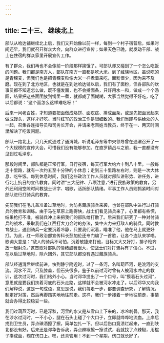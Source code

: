 ```yaml
---
---
---
```

title: 二十三、 继续北上
---



部队从哈达铺继续北上后，我们又开始像以前一样，每到一个村子宿营后，如果时间还早，我们就召开群众大会，向群众进行宣传；如果天色已晚，就发动干部、战士在住宿的群众家里开展宣传工作。

有了群众，我们再也不会像前一阶段那样挨饿了。可部队却又碰到了一个怎么吃饭的问题。我们都是南方人，部队在南方一直都是吃大米。到了藏族地区，虽说吃的是青稞麦，但我们也是把青稞麦粒像大米一样煮着来吃，面粉很少，因为来不及磨。现在到了北方地区，也就是在到达哈达铺以后，我们有了面粉，但各部队的炊事员都不知道怎么做，既不懂发面，也不会擀面条，只好用水一和，做成一个个汤圆，结果把这些面团放到锅里一煮，就都成了面糊糊，大家当然觉得不好吃，吃了以后都说：“这个面怎么这样难吃呀！”

后来一问老百姓，才知道要把面做成烙饼、面疙瘩、擀成面条，或是先把面发起来做成馒头，这样才好吃。当时红军的政治工作是很细致的。我们当即与供给处的人一起，召集各连指导员和司务长开会，并请来老百姓当教员，终于在一、两天时间里解决了吃饭问题。

部队一路北上，只几天就通过了通渭城，听说毛泽东等中央领导曾在通渭召开了一个大规模的宣传大会，可惜我们没有能够参加。在直罗镇战斗之前，我一直都没有见到过毛泽东。

那段时间里，部队都是正常行军，日行夜宿，每天行军大约六十到八十里。一般每走十里路，就有一次约五至十分钟的小休息；走到三十里路左右时，则是一次大休息、吃午饭。每到休息时间，我们这些政治工作人员就对部队讲形势、讲任务，进行北上抗日的宣传教育，同时讲“三大纪律、八项注意，”进行民族政策的教育，另外还利用空隙时间教战士识字、唱歌，活跃部队情绪。军事工作人员则抓紧时间对部队进行打骑兵的教育。

先前我们在毛儿盖准备过草地时，为防务藏族骑兵来袭，也曾在部队中进行过打骑兵的教育和训练。由于马在草原上跑得快，战士们看见骑兵来了，心里都有些慌，结果枪打不准，被骑兵冲上来把我们的部队给打散了。后来我们研究了一种对付骑兵的战术，采取我们在江西打大刀会时的办法，集中火力来打敌人的骑兵。同时教育战士，遇到骑兵一定要沉着冷静，只要我们沉着，瞄准了他，他在马上就更好打。为此，红一师政治部宣传科长彭加伦还专门编了一首歌，让各个连队来学唱。歌词大意是：“敌人的骑兵不可怕，沉着敏捷来打他，目标又大又好打，排子枪齐放一起射杀。”这首歌对部队的情绪鼓舞很大，使战士们对打骑兵有了信心。不过，在以后过草地时，除六团外，其它部队都没有遇过藏族骑兵。

部队经通渭后继续前进，快到静宁附近时，过了一条河，名叫葫芦河，是洮河的支流。河水不深，只及膝盖，但石头很多。鉴于以前过河时曾有人被河水冲走的教训，这次过河时，我们格外小心。当时邓华提出了一个口号，叫“摸着石头过河”，意思就是要我们扶着河底的石头走路，这样就不会被河水冲走了。以后邓华又向我们解释说，这是一句成语，意思是说，我们每走一步，都要调查研究，了解情况，制定好对策，然后再脚踏实地地往前走。这样，我们一步接着一步地往前走，事情就会办得比较稳妥一些。

我们过葫芦河时，已是深秋，河里的水又是从雪山上下来的，冰冷刺骨。那天，我在涉水过河时，一不小心，腿在石头上碰了个大口子，立即就哗哗地流血。上岸后找到卫生员，弄点碘酒擦了擦，简单包扎一下。但以后伤口竟溃烂起来，一直到陕北都没有好。后来还是邓华告诉我，弄点辣椒擦一擦试试，我就找了点辣椒，用棍子擀成面，糊在伤口上。嘿，还真管用！不到一个星期，伤口就长好了。